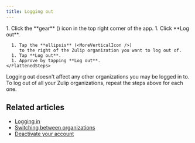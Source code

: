 ```yaml
---
title: Logging out
---
```






<Tabs>
  <TabItem label="Desktop/Web">
    <Steps>
      1. Click the **gear** (<GearIcon />) icon in the top
         right corner of the app.
      1. Click **Log out**.
    </Steps>
  </TabItem>

  <TabItem label="Mobile">
    <FlattenedSteps>
      <MobileSwitchAccount />

      1. Tap the **ellipsis** (<MoreVerticalIcon />)
         to the right of the Zulip organization you want to log out of.
      1. Tap **Log out**.
      1. Approve by tapping **Log out**.
    </FlattenedSteps>
  </TabItem>
</Tabs>

<ZulipTip>
  Logging out doesn't affect any other organizations you may be logged in
  to. To log out of all your Zulip organizations, repeat the steps above
  for each one.
</ZulipTip>

## Related articles

* [Logging in](/help/logging-in)
* [Switching between organizations](/help/switching-between-organizations)
* [Deactivate your account](/help/deactivate-your-account)
